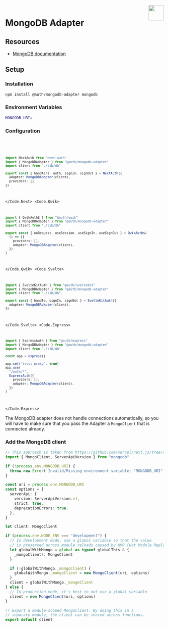 
<img align="right" src="/img/adapters/mongodb.svg" width="48" height="48" />

# MongoDB Adapter

## Resources

- [MongoDB documentation](https://docs.mongodb.com/)

## Setup

### Installation

```bash npm2yarn
npm install @auth/mongodb-adapter mongodb
```

### Environment Variables

```sh
MONGODB_URI=
```

### Configuration

<Code>
<Code.Next>

```ts filename="./auth.ts"
import NextAuth from "next-auth"
import { MongoDBAdapter } from "@auth/mongodb-adapter"
import client from "./lib/db"

export const { handlers, auth, signIn, signOut } = NextAuth({
  adapter: MongoDBAdapter(client),
  providers: [],
})
```

</Code.Next>
<Code.Qwik>

```ts filename="/src/routes/plugin@auth.ts"
import { QwikAuth$ } from "@auth/qwik"
import { MongoDBAdapter } from "@auth/mongodb-adapter"
import client from "./lib/db"

export const { onRequest, useSession, useSignIn, useSignOut } = QwikAuth$(
  () => ({
    providers: [],
    adapter: MongoDBAdapter(client),
  })
)
```

</Code.Qwik>
<Code.Svelte>

```ts filename="./src/auth.ts"
import { SvelteKitAuth } from "@auth/sveltekit"
import { MongoDBAdapter } from "@auth/mongodb-adapter"
import client from "./lib/db"

export const { handle, signIn, signOut } = SvelteKitAuth({
  adapter: MongoDBAdapter(client),
})
```

</Code.Svelte>
<Code.Express>

```ts filename="./src/routes/auth.route.ts"
import { ExpressAuth } from "@auth/express"
import { MongoDBAdapter } from "@auth/mongodb-adapter"
import client from "./lib/db"

const app = express()

app.set("trust proxy", true)
app.use(
  "/auth/*",
  ExpressAuth({
    providers: [],
    adapter: MongoDBAdapter(client),
  })
)
```

</Code.Express>
</Code>

The MongoDB adapter does not handle connections automatically, so you will have to make sure that you pass the Adapter a `MongoClient` that is connected already.

### Add the MongoDB client

```ts filename="lib/db.ts"
// This approach is taken from https://github.com/vercel/next.js/tree/canary/examples/with-mongodb
import { MongoClient, ServerApiVersion } from "mongodb"

if (!process.env.MONGODB_URI) {
  throw new Error('Invalid/Missing environment variable: "MONGODB_URI"')
}

const uri = process.env.MONGODB_URI
const options = {
  serverApi: {
    version: ServerApiVersion.v1,
    strict: true,
    deprecationErrors: true,
  },
}

let client: MongoClient

if (process.env.NODE_ENV === "development") {
  // In development mode, use a global variable so that the value
  // is preserved across module reloads caused by HMR (Hot Module Replacement).
  let globalWithMongo = global as typeof globalThis & {
    _mongoClient?: MongoClient
  }

  if (!globalWithMongo._mongoClient) {
    globalWithMongo._mongoClient = new MongoClient(uri, options)
  }
  client = globalWithMongo._mongoClient
} else {
  // In production mode, it's best to not use a global variable.
  client = new MongoClient(uri, options)
}

// Export a module-scoped MongoClient. By doing this in a
// separate module, the client can be shared across functions.
export default client
```
